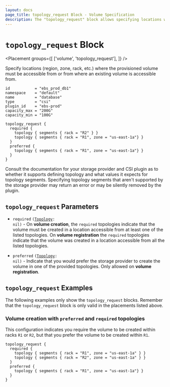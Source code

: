 ```yaml
---
layout: docs
page_title: topology_request Block - Volume Specification
description: The "topology_request" block allows specifying locations where the provisioned volume must be accessible from.
---
```


# `topology_request` Block

<Placement
  groups={[
    ['volume', 'topology_request'],
  ]}
/>

Specify locations (region, zone, rack, etc.) where the provisioned volume must
be accessible from or from where an existing volume is accessible from.

```hcl
id           = "ebs_prod_db1"
namespace    = "default"
name         = "database"
type         = "csi"
plugin_id    = "ebs-prod"
capacity_max = "200G"
capacity_min = "100G"

topology_request {
  required {
    topology { segments { rack = "R2" } }
    topology { segments { rack = "R1", zone = "us-east-1a"} }
  }
  preferred {
    topology { segments { rack = "R1", zone = "us-east-1a"} }
  }
}
```

Consult the documentation for your storage provider and CSI plugin as to
whether it supports defining topology and what values it expects for topology
segments. Specifying topology segments that aren't supported by the storage
provider may return an error or may be silently removed by the plugin.

## `topology_request` Parameters

- `required` <code>([Topology][topology]: nil)</code> - On **volume creation**,
  the `required` topologies indicate that the volume must be created in a
  location accessible from at least one of the listed topologies. On **volume
  registration** the `required` topologies indicate that the volume was created
  in a location accessible from all the listed topologies.

- `preferred` <code>([Topology][topology]: nil)</code> - Indicate that you
  would prefer the storage provider to create the volume in one of the provided
  topologies. Only allowed on **volume registration**.

## `topology_request` Examples

The following examples only show the `topology_request` blocks. Remember that
the `topology_request` block is only valid in the placements listed above.

### Volume creation with `preferred` and `required` topologies

This configuration indicates you require the volume to be created within racks
`R1` or `R2`, but that you prefer the volume to be created within `R1`.

```hcl
topology_request {
  required {
    topology { segments { rack = "R1", zone = "us-east-1a" } }
    topology { segments { rack = "R2", zone = "us-east-1a" } }
  }
  preferred {
    topology { segments { rack = "R1", zone = "us-east-1a"} }
  }
}
```

[topology]: /docs/other-specifications/volume/topology
